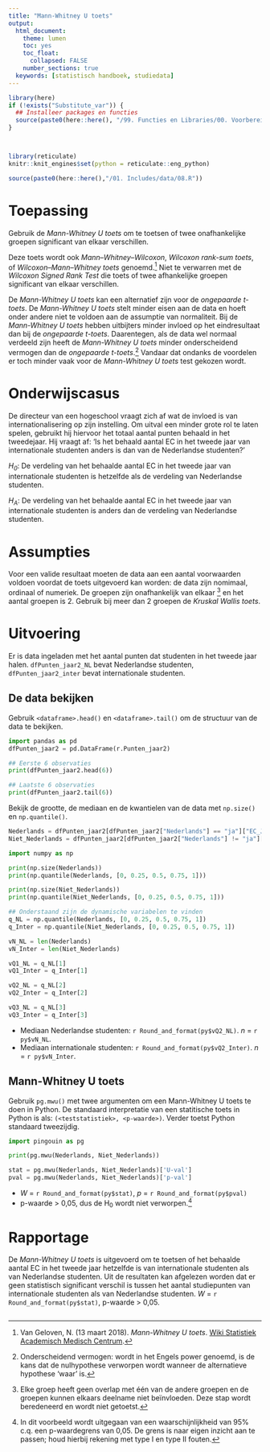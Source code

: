```yaml
---
title: "Mann-Whitney U toets"
output:
  html_document:
    theme: lumen
    toc: yes
    toc_float: 
      collapsed: FALSE 
    number_sections: true
  keywords: [statistisch handboek, studiedata]
---
```

<!-- ## CLOSEDBLOK: Functies.py -->
```r
library(here)
if (!exists("Substitute_var")) {
  ## Installeer packages en functies
  source(paste0(here::here(), "/99. Functies en Libraries/00. Voorbereidingen.R"), echo = FALSE)
}
```
<!-- ## /CLOSEDBLOK: Functies.py -->

<style>
`r htmltools::includeHTML(paste0(here::here(),"/01. Includes/css/Stylesheet_SHHO.css"))`
</style>

<!-- ## CLOSEDBLOK: Header.py -->
```r
```
<!-- ## /CLOSEDBLOK: Header.py -->

<!-- ## CLOSEDBLOK: Status.py -->
```r
```
<!-- ## /CLOSEDBLOK: Status.py -->

<!-- ## CLOSEDBLOK: Reticulate.py -->
```r
library(reticulate)
knitr::knit_engines$set(python = reticulate::eng_python)
```
<!-- ## /CLOSEDBLOK: Reticulate.py -->

<!-- ## OPENBLOK: Data-aanmaken.py -->
```r
source(paste0(here::here(),"/01. Includes/data/08.R"))
```
<!-- ## /OPENBLOK: Data-aanmaken.py -->
# Toepassing
Gebruik de *Mann-Whitney U toets* om te toetsen of twee onafhankelijke groepen significant van elkaar verschillen. 

Deze toets wordt ook *Mann–Whitney–Wilcoxon*, *Wilcoxon rank-sum toets*, of *Wilcoxon–Mann–Whitney toets* genoemd.[^1] Niet te verwarren met de *Wilcoxon Signed Rank Test* die toets of twee afhankelijke groepen significant van elkaar verschillen. 

De *Mann-Whitney U toets* kan een alternatief zijn voor de *ongepaarde t-toets*. De *Mann-Whitney U toets* stelt minder eisen aan de data en hoeft onder andere niet te voldoen aan de assumptie van normaliteit. Bij de *Mann-Whitney U toets* hebben uitbijters minder invloed op het eindresultaat dan bij de *ongepaarde t-toets*. Daarentegen, als de data wel normaal verdeeld zijn heeft de *Mann-Whitney U toets* minder onderscheidend vermogen dan de *ongepaarde t-toets*.[^2] Vandaar dat ondanks de voordelen er toch minder vaak voor de *Mann-Whitney U toets* test gekozen wordt. 

# Onderwijscasus
<div id ="casus">
De directeur van een hogeschool vraagt zich af wat de invloed is van internationalisering op zijn instelling. Om uitval een minder grote rol te laten spelen, gebruikt hij hiervoor het totaal aantal punten behaald in het tweedejaar. Hij vraagt af: ‘Is het behaald aantal EC in het tweede jaar van internationale studenten anders is dan van de Nederlandse studenten?’ 

*H~0~*: De verdeling van het behaalde aantal EC in het tweede jaar van internationale studenten is hetzelfde als de verdeling van Nederlandse studenten. 

*H~A~*: De verdeling van het behaalde aantal EC in het tweede jaar van internationale studenten is anders dan de verdeling van Nederlandse studenten.
</div>

# Assumpties
 Voor een valide resultaat moeten de data aan een aantal voorwaarden voldoen voordat de toets uitgevoerd kan worden: de data zijn nomimaal, ordinaal of numeriek. De groepen zijn onafhankelijk van elkaar [^3] en het aantal groepen is 2. Gebruik bij meer dan 2 groepen de *Kruskal Wallis toets*.

# Uitvoering 
<!-- ## TEKSTBLOK: Dataset-inladen.py -->
Er is data ingeladen met het aantal punten dat studenten in het tweede jaar halen. `dfPunten_jaar2_NL` bevat Nederlandse studenten, `dfPunten_jaar2_inter` bevat internationale studenten. 
<!-- ## /TEKSTBLOK: Dataset-inladen.py -->

## De data bekijken
<!-- ## TEKSTBLOK: Data-bekijken.py -->
Gebruik `<dataframe>.head()` en `<dataframe>.tail()` om de structuur van de data te bekijken.
<!-- ## /TEKSTBLOK: Data-bekijken.py -->
<!-- ## OPENBLOK: Data-bekijken.py -->
```python
import pandas as pd
dfPunten_jaar2 = pd.DataFrame(r.Punten_jaar2)
```

```python
## Eerste 6 observaties
print(dfPunten_jaar2.head(6))
```

```python
## Laatste 6 observaties
print(dfPunten_jaar2.tail(6))
```
<!-- ## /OPENBLOK: Data-bekijken.py -->
<!-- ## TEKSTBLOK: Data-beschrijven.py -->
Bekijk de grootte, de mediaan en de kwantielen van de data met `np.size()` en `np.quantile()`.
<!-- ## /TEKSTBLOK: Data-beschrijven.py -->
<!-- ## OPENBLOK: Data-selecteren.py -->
```python
Nederlands = dfPunten_jaar2[dfPunten_jaar2["Nederlands"] == "ja"]["EC_Jaar2"]
Niet_Nederlands = dfPunten_jaar2[dfPunten_jaar2["Nederlands"] != "ja"]["EC_Jaar2"]
```
<!-- ## /OPENBLOK: Data-selecteren.py -->

<!-- ## OPENBLOK: Numpy-inladen.py -->
```python
import numpy as np
```
<!-- ## /OPENBLOK: Numpy-inladen.py -->

<div class="col-container">
  <div class="col">
<!-- ## OPENBLOK: Data-beschrijven-1.py -->
```python
print(np.size(Nederlands))
print(np.quantile(Nederlands, [0, 0.25, 0.5, 0.75, 1]))
```
<!-- ## /OPENBLOK: Data-beschrijven-1.py -->
  </div>
  <div class="col">
<!-- ## OPENBLOK: Data-beschrijven-2.py -->
```python
print(np.size(Niet_Nederlands))
print(np.quantile(Niet_Nederlands, [0, 0.25, 0.5, 0.75, 1]))
```
<!-- ## /OPENBLOK: Data-beschrijven-2.py -->
  </div>
</div>
<!-- ## CLOSEDBLOK: Data-beschrijven-3.py -->
``` python
## Onderstaand zijn de dynamische variabelen te vinden
q_NL = np.quantile(Nederlands, [0, 0.25, 0.5, 0.75, 1])
q_Inter = np.quantile(Niet_Nederlands, [0, 0.25, 0.5, 0.75, 1])

vN_NL = len(Nederlands)
vN_Inter = len(Niet_Nederlands)

vQ1_NL = q_NL[1]
vQ1_Inter = q_Inter[1]

vQ2_NL = q_NL[2]
vQ2_Inter = q_Inter[2]

vQ3_NL = q_NL[3]
vQ3_Inter = q_Inter[3]
```
<!-- ## /CLOSEDBLOK: Data-beschrijven-3.py -->

<!-- ## TEKSTBLOK: Data-beschrijven2.py -->
* Mediaan Nederlandse studenten: `r Round_and_format(py$vQ2_NL)`. *n* = `r py$vN_NL`.
* Mediaan internationale studenten: `r Round_and_format(py$vQ2_Inter)`. *n* = `r py$vN_Inter`.

<!-- ## /TEKSTBLOK: Data-beschrijven2.py -->

## Mann-Whitney U toets
<!-- ## TEKSTBLOK: Mann-Whitney-U-toets-1.py -->
Gebruik `pg.mwu()` met twee argumenten om een Mann-Whitney U toets te doen in Python. De standaard interpretatie van een statitische toets in Python is als: `(<teststatistiek>, <p-waarde>)`. Verder toetst Python standaard tweezijdig.
<!-- ## /TEKSTBLOK: Mann-Whitney-U-toets-1.py -->

<!-- ## OPENBLOK: Mann-Whitney-U-toets-2.py -->
```python
import pingouin as pg
```

```python
print(pg.mwu(Nederlands, Niet_Nederlands))
```
<!-- ## /OPENBLOK: Mann-Whitney-U-toets-2.py -->
<!-- ## CLOSEDBLOK: Mann-Whitney-U-toets-3.py -->
```python
stat = pg.mwu(Nederlands, Niet_Nederlands)['U-val']
pval = pg.mwu(Nederlands, Niet_Nederlands)['p-val']
```
<!-- ## /CLOSEDBLOK: Mann-Whitney-U-toets-3.py -->
<!-- ## TEKSTBLOK: Mann-Whitney-U-toets-4.py -->
* *W* = `r Round_and_format(py$stat)`, *p* = `r Round_and_format(py$pval)`
* p-waarde > 0,05, dus de H~0~ wordt niet verworpen.[^4]

<!-- ## /TEKSTBLOK: Mann-Whitney-U-toets-4.py -->


# Rapportage
<!-- ## TEKSTBLOK: Rapportage.py -->
De *Mann-Whitney U toets* is uitgevoerd om te toetsen of het behaalde aantal EC in het tweede jaar hetzelfde is van internationale studenten als van Nederlandse studenten. Uit de resultaten kan afgelezen worden dat er geen statistisch significant verschil is tussen het aantal studiepunten van internationale studenten als van Nederlandse studenten. *W* = `r Round_and_format(py$stat)`, p-waarde > 0,05. 
<!-- ## /TEKSTBLOK: Rapportage.py -->

<!-- ## CLOSEDBLOK: Footer.R -->
```r
```
<!-- ## /CLOSEDBLOK: Footer.R -->
 
[^1]: Van Geloven, N. (13 maart 2018). *Mann-Whitney U toets*. [Wiki Statistiek Academisch Medisch Centrum](https://wikistatistiek.amc.nl/index.php/Mann-Whitney_U_toets).
[^2]: Onderscheidend vermogen: wordt in het Engels power genoemd, is de kans dat de nulhypothese verworpen wordt wanneer de alternatieve hypothese 'waar' is.  
[^3]: Elke groep heeft geen overlap met één van de andere groepen en de groepen kunnen elkaars deelname niet beïnvloeden. Deze stap wordt beredeneerd en wordt niet getoetst.  
[^4]: In dit voorbeeld wordt uitgegaan van een waarschijnlijkheid van 95% c.q. een p-waardegrens van 0,05. De grens is naar eigen inzicht aan te passen; houd hierbij rekening met type I en type II fouten.
